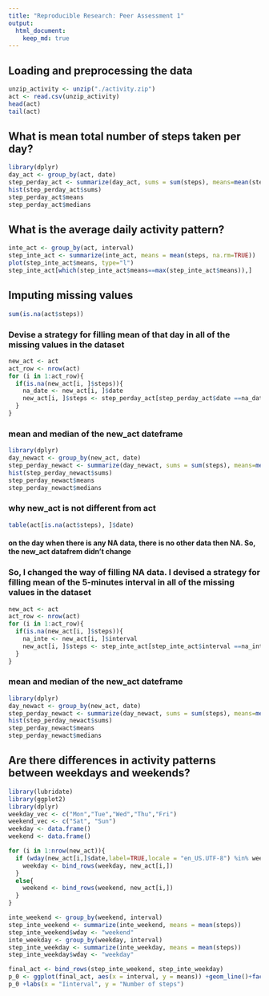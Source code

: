 ```yaml
---
title: "Reproducible Research: Peer Assessment 1"
output: 
  html_document:
    keep_md: true
---
```



## Loading and preprocessing the data
```r
unzip_activity <- unzip("./activity.zip")
act <- read.csv(unzip_activity)
head(act)
tail(act)
```

## What is mean total number of steps taken per day?
```r
library(dplyr)
day_act <- group_by(act, date)
step_perday_act <- summarize(day_act, sums = sum(steps), means=mean(steps), medians=median(steps))
hist(step_perday_act$sums)
step_perday_act$means 
step_perday_act$medians
```

## What is the average daily activity pattern?
```r
inte_act <- group_by(act, interval)
step_inte_act <- summarize(inte_act, means = mean(steps, na.rm=TRUE))
plot(step_inte_act$means, type="l")
step_inte_act[which(step_inte_act$means==max(step_inte_act$means)),]
```

## Imputing missing values
```r
sum(is.na(act$steps))
```
### Devise a strategy for filling mean of that day in all of the missing values in the dataset
```r
new_act <- act
act_row <- nrow(act)
for (i in 1:act_row){
  if(is.na(new_act[i, ]$steps)){
    na_date <- new_act[i, ]$date
    new_act[i, ]$steps <- step_perday_act[step_perday_act$date ==na_date, ]$means
  }
}
```

### mean and median of the new_act dateframe
```r
library(dplyr)
day_newact <- group_by(new_act, date)
step_perday_newact <- summarize(day_newact, sums = sum(steps), means=mean(steps), medians=median(steps))
hist(step_perday_newact$sums)
step_perday_newact$means 
step_perday_newact$medians
```

### why new_act is not different from act
```r
table(act[is.na(act$steps), ]$date)
```

#### on the day when there is any NA data, there is no other data then NA. So, the new_act datafrem didn't change
### So, I changed the way of filling NA data. I devised a strategy for filling mean of the 5-minutes interval in all of the missing values in the dataset
```r
new_act <- act
act_row <- nrow(act)
for (i in 1:act_row){
  if(is.na(new_act[i, ]$steps)){
    na_inte <- new_act[i, ]$interval
    new_act[i, ]$steps <- step_inte_act[step_inte_act$interval ==na_inte, ]$means
  }
}
```

### mean and median of the new_act dateframe
```r
library(dplyr)
day_newact <- group_by(new_act, date)
step_perday_newact <- summarize(day_newact, sums = sum(steps), means=mean(steps), medians=median(steps))
hist(step_perday_newact$sums)
step_perday_newact$means 
step_perday_newact$medians
```

## Are there differences in activity patterns between weekdays and weekends?
```r
library(lubridate)
library(ggplot2)
library(dplyr)
weekday_vec <- c("Mon","Tue","Wed","Thu","Fri")
weekend_vec <- c("Sat", "Sun")
weekday <- data.frame()
weekend <- data.frame()

for (i in 1:nrow(new_act)){
  if (wday(new_act[i,]$date,label=TRUE,locale = "en_US.UTF-8") %in% weekday_vec){
    weekday <- bind_rows(weekday, new_act[i,])
  }
  else{
    weekend <- bind_rows(weekend, new_act[i,])
  }
}

inte_weekend <- group_by(weekend, interval)
step_inte_weekend <- summarize(inte_weekend, means = mean(steps))
step_inte_weekend$wday <- "weekend"
inte_weekday <- group_by(weekday, interval)
step_inte_weekday <- summarize(inte_weekday, means = mean(steps))
step_inte_weekday$wday <- "weekday"

final_act <- bind_rows(step_inte_weekend, step_inte_weekday)
p_0 <- ggplot(final_act, aes(x = interval, y = means)) +geom_line()+facet_grid(rows = vars(wday))+ theme_bw() 
p_0 +labs(x = "Iinterval", y = "Number of steps")
```
